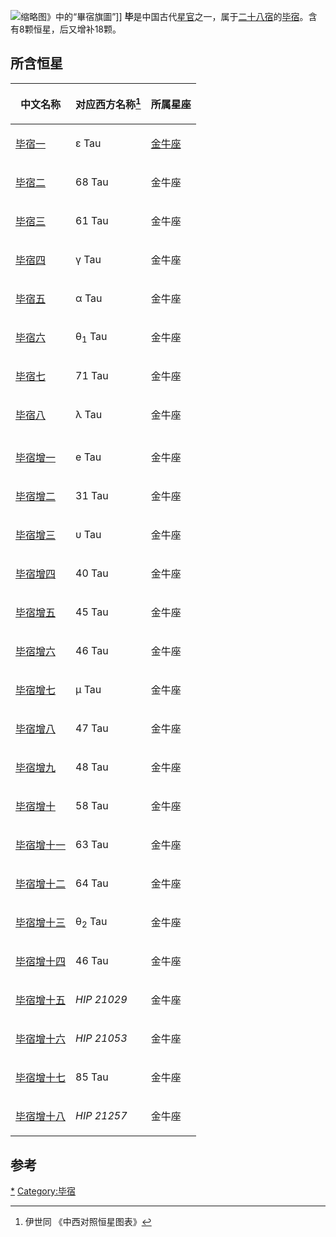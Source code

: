 [[File:Imperial_Encyclopaedia_-_Manufacture_-_pic0165_-_畢宿旗圖.svg|缩略图]]》中的“畢宿旗圖”]]
'''毕'''是中国古代[[星官|星官]]之一，属于[[二十八宿|二十八宿]]的[[毕宿|毕宿]]。含有8颗恒星，后又增补18颗。

==所含恒星==
{| class="wikitable" align="center" style="text-align:center; width:60%"
|-
! 中文名称 !! 对应西方名称<ref>伊世同 《中西对照恒星图表》</ref> !! 所属星座
|-
| [[毕宿一|毕宿一]] || ε Tau || [[金牛座|金牛座]]
|-
| [[毕宿二|毕宿二]] || 68 Tau || 金牛座
|-
| [[毕宿三|毕宿三]] || 61 Tau || 金牛座
|-
| [[毕宿四|毕宿四]] || γ Tau || 金牛座
|-
| [[毕宿五|毕宿五]] || α Tau || 金牛座
|-
| [[毕宿六|毕宿六]] || θ<sub>1</sub> Tau || 金牛座
|-
| [[毕宿七|毕宿七]] || 71 Tau || 金牛座
|-
| [[毕宿八|毕宿八]] || λ Tau || 金牛座
|-
| || ||
|-
| [[毕宿增一|毕宿增一]] || e Tau || 金牛座
|-
| [[毕宿增二|毕宿增二]] || 31 Tau || 金牛座
|-
| [[毕宿增三|毕宿增三]] || υ Tau || 金牛座
|-
| [[毕宿增四|毕宿增四]] || 40 Tau || 金牛座
|-
| [[毕宿增五|毕宿增五]] || 45 Tau || 金牛座
|-
| [[毕宿增六|毕宿增六]] || 46 Tau || 金牛座
|-
| [[毕宿增七|毕宿增七]] || μ Tau || 金牛座
|-
| [[毕宿增八|毕宿增八]] || 47 Tau || 金牛座
|-
| [[毕宿增九|毕宿增九]] || 48 Tau || 金牛座
|-
| [[毕宿增十|毕宿增十]] || 58 Tau || 金牛座
|-
| [[毕宿增十一|毕宿增十一]] || 63 Tau || 金牛座
|-
| [[毕宿增十二|毕宿增十二]] || 64 Tau || 金牛座
|-
| [[毕宿增十三|毕宿增十三]] || θ<sub>2</sub> Tau || 金牛座
|-
| [[毕宿增十四|毕宿增十四]] || 46 Tau || 金牛座
|-
| [[毕宿增十五|毕宿增十五]] || ''HIP 21029''  || 金牛座
|-
| [[毕宿增十六|毕宿增十六]] || ''HIP 21053''  || 金牛座
|-
| [[毕宿增十七|毕宿增十七]] || 85 Tau || 金牛座
|-
| [[毕宿增十八|毕宿增十八]] || ''HIP 21257''  || 金牛座
|}
==参考==
{{reflist}}
{{中国古代星官-西方}}
[[Category:毕_(星官)|*]]
[[Category:毕宿|Category:毕宿]]